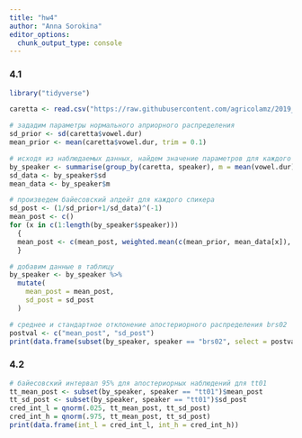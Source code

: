 ```yaml
---
title: "hw4"
author: "Anna Sorokina"
editor_options:
  chunk_output_type: console
---
```


### 4.1
```r
library("tidyverse")

caretta <- read.csv("https://raw.githubusercontent.com/agricolamz/2019_data_analysis_for_linguists/master/data/students/ansorox/hw4_Advanced_Bayesian/hw4_caretta.csv")

# зададим параметры нормального априорного распределения
sd_prior <- sd(caretta$vowel.dur)
mean_prior <- mean(caretta$vowel.dur, trim = 0.1)

# исходя из наблюдаемых данных, найдем значение параметров для каждого спикера
by_speaker <- summarise(group_by(caretta, speaker), m = mean(vowel.dur), sd = sd(vowel.dur)) 
sd_data <- by_speaker$sd
mean_data <- by_speaker$m

# произведем байесовский апдейт для каждого спикера
sd_post <- (1/sd_prior+1/sd_data)^(-1)
mean_post <- c()
for (x in c(1:length(by_speaker$speaker)))
  {
  mean_post <- c(mean_post, weighted.mean(c(mean_prior, mean_data[x]), c(1/sd_prior, 1/sd_data[x])))
  }

# добавим данные в таблицу
by_speaker <- by_speaker %>% 
  mutate(
    mean_post = mean_post, 
    sd_post = sd_post
  )

# среднее и стандартное отклонение апостериорного распределения brs02
postval <- c("mean_post", "sd_post")
print(data.frame(subset(by_speaker, speaker == "brs02", select = postval)))
```

### 4.2
```r
# байесовский интервал 95% для апостериорных наблюдений для tt01
tt_mean_post <- subset(by_speaker, speaker == "tt01")$mean_post
tt_sd_post <- subset(by_speaker, speaker == "tt01")$sd_post
cred_int_l = qnorm(.025, tt_mean_post, tt_sd_post)
cred_int_h = qnorm(.975, tt_mean_post, tt_sd_post)
print(data.frame(int_l = cred_int_l, int_h = cred_int_h))
```